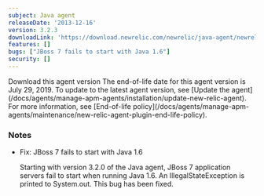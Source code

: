 ```yaml
---
subject: Java agent
releaseDate: '2013-12-16'
version: 3.2.3
downloadLink: 'https://download.newrelic.com/newrelic/java-agent/newrelic-agent/3.2.3/'
features: []
bugs: ["JBoss 7 fails to start with Java 1.6"]
security: []
---
```


<ButtonGroup>
  <ButtonLink
    role="button"
    to="https://download.newrelic.com/newrelic/java-agent/newrelic-agent/3.2.3/"
    variant="primary"
  >
    Download this agent version
  </ButtonLink>
</ButtonGroup>

<Callout variant="important">
  The end-of-life date for this agent version is July 29, 2019. To update to the latest agent version, see [Update the agent](/docs/agents/manage-apm-agents/installation/update-new-relic-agent). For more information, see [End-of-life policy](/docs/agents/manage-apm-agents/maintenance/new-relic-agent-plugin-end-life-policy).
</Callout>

### Notes

* Fix: JBoss 7 fails to start with Java 1.6

  Starting with version 3.2.0 of the Java agent, JBoss 7 application servers fail to start when running Java 1.6. An IllegalStateException is printed to System.out. This bug has been fixed.
